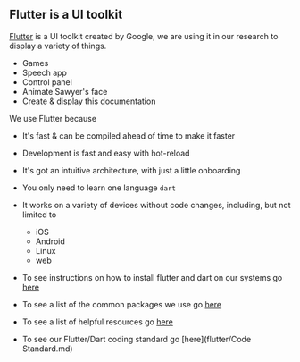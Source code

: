 ## Flutter is a UI toolkit
[Flutter](https://flutter.dev) is a UI toolkit created by Google, we are using it in our research to display a variety of things.
* Games
* Speech app
* Control panel
* Animate Sawyer's face
* Create & display this documentation

We use Flutter because
* It's fast & can be compiled ahead of time to make it faster
* Development is fast and easy with hot-reload
* It's got an intuitive architecture, with just a little onboarding
* You only need to learn one language `dart`
* It works on a variety of devices without code changes, including, but not limited to
  * iOS
  * Android
  * Linux
  * web

* To see instructions on how to install flutter and dart on our systems go [here](flutter/Install.md)
* To see a list of the common packages we use go [here](flutter/Packages.md)
* To see a list of helpful resources go [here](flutter/Resources.md)
* To see our Flutter/Dart coding standard go [here](flutter/Code Standard.md)